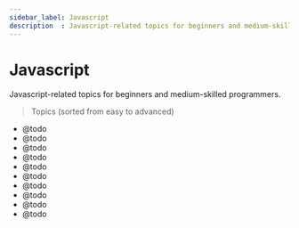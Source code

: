 ```yaml
---
sidebar_label: Javascript
description  : Javascript-related topics for beginners and medium-skilled programmers
---
```


# Javascript

<SubHeading>Javascript-related topics for beginners and medium-skilled programmers.</SubHeading>

> Topics (sorted from easy to advanced)

- @todo
- @todo
- @todo
- @todo
- @todo
- @todo
- @todo
- @todo
- @todo
- @todo
